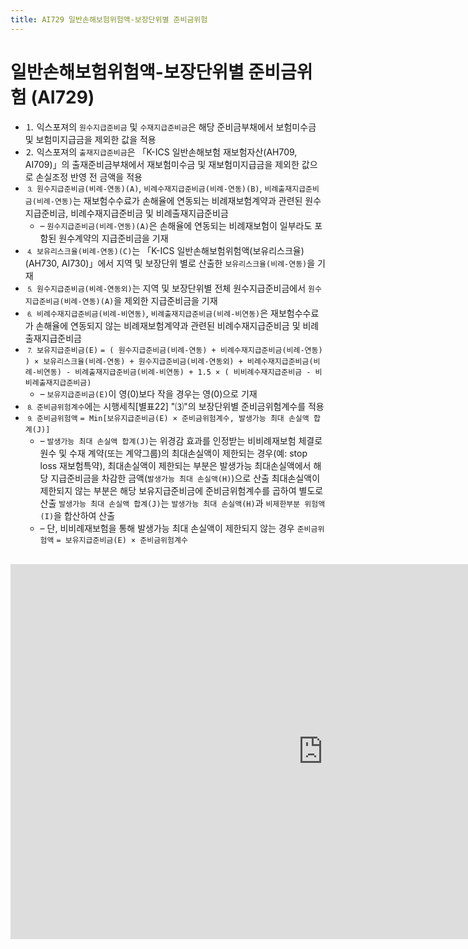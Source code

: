 ```yaml
---
title: AI729 일반손해보험위험액-보장단위별 준비금위험
---
```

# 일반손해보험위험액-보장단위별 준비금위험 (AI729)

<Accordion multiple activeIndex={[]}>
<AccordionTab header="[작성 요령]">

- ⒈ 익스포져의 `원수지급준비금` 및 `수재지급준비금`은 해당 준비금부채에서 보험미수금 및 보험미지급금을 제외한 값을 적용
- ⒉ 익스포져의 `출재지급준비금`은 「K-ICS 일반손해보험 재보험자산(AH709, AI709)」의 출재준비금부채에서 재보험미수금 및 재보험미지급금을 제외한 값으로 손실조정 반영 전 금액을 적용
- ⒊ `원수지급준비금(비례-연동)(A)`, `비례수재지급준비금(비례-연동)(B)`, `비례출재지급준비금(비례-연동)`는 재보험수수료가 손해율에 연동되는 비례재보험계약과 관련된 원수지급준비금, 비례수재지급준비금 및 비례출재지급준비금
   - – `원수지급준비금(비례-연동)(A)`은 손해율에 연동되는 비례재보험이 일부라도 포함된 원수계약의 지급준비금을 기재
- ⒋ `보유리스크율(비례-연동)(C)`는 「K-ICS 일반손해보험위험액(보유리스크율)(AH730, AI730)」에서 지역 및 보장단위 별로 산출한 `보유리스크율(비례-연동)`을 기재
- ⒌ `원수지급준비금(비례-연동외)`는 지역 및 보장단위별 전체 원수지급준비금에서 `원수지급준비금(비례-연동)(A)`을 제외한 지급준비금을 기재
- ⒍ `비례수재지급준비금(비례-비연동)`, `비례출재지급준비금(비례-비연동)`은 재보험수수료가 손해율에 연동되지 않는 비례재보험계약과 관련된 비례수재지급준비금 및 비례출재지급준비금
- ⒎ `보유지급준비금(E)` `= ( 원수지급준비금(비례-연동) + 비례수재지급준비금(비례-연동) ) × 보유리스크율(비례-연동) + 원수지급준비금(비례-연동외) + 비례수재지급준비금(비례-비연동) - 비례출재지급준비금(비례-비연동) + 1.5 × ( 비비례수재지급준비금 - 비비례출재지급준비금)`
   - – `보유지급준비금(E)`이 영(0)보다 작을 경우는 영(0)으로 기재
- ⒏ `준비금위험계수`에는 시행세칙[별표22] <OverlayDemo id = "432_바"/>"⑶"의 보장단위별 준비금위험계수를 적용
- ⒐ `준비금위험액` `= Min[보유지급준비금(E) × 준비금위험계수, 발생가능 최대 손실액 합계(J)]`
   - – `발생가능 최대 손실액 합계(J)`는 위경감 효과를 인정받는 비비례재보험 체결로 원수 및 수재 계약(또는 계약그룹)의 최대손실액이 제한되는 경우(예: stop loss 재보험특약),
     최대손실액이 제한되는 부분은 발생가능 최대손실액에서 해당 지급준비금을 차감한 금액(`발생가능 최대 손실액(H)`)으로 산출
     최대손실액이 제한되지 않는 부분은 해당 보유지급준비금에 준비금위험계수를 곱하여 별도로 산출
     `발생가능 최대 손실액 합계(J)`는 `발생가능 최대 손실액(H)`과 `비제한부분 위험액(I)`을 합산하여 산출
   - – 단, 비비례재보험을 통해 발생가능 최대 손실액이 제한되지 않는 경우 `준비금위험액` `= 보유지급준비금(E) × 준비금위험계수`

</AccordionTab>
</Accordion>

<br/>

<iframe width="1000" height="600" frameBorder="0" scrolling="no"
src="https://onedrive.live.com/embed?resid=AB5F66CE0CF8D024%2116554&authkey=%21ACzRWZavyE-79hc&em=2
&AllowTyping=True
&wdAllowInteractivity=False&ActiveCell='4-4'!F10&Item='4-4'!A7:S203
&wdHideGridlines=True
&wdDownloadButton=False
&waccluster=PSG3">
</iframe>
